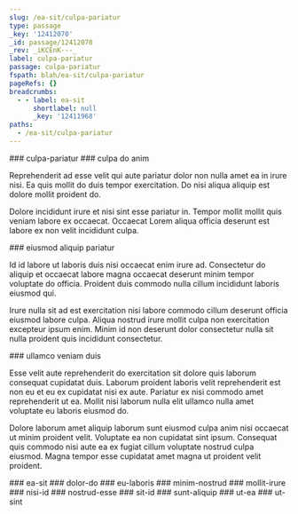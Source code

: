 ```yaml
---
slug: /ea-sit/culpa-pariatur
type: passage
_key: '12412070'
_id: passage/12412070
_rev: _iKCEnK---_
label: culpa-pariatur
passage: culpa-pariatur
fspath: blah/ea-sit/culpa-pariatur
pageRefs: {}
breadcrumbs:
  - - label: ea-sit
      shortlabel: null
      _key: '12411968'
paths:
  - /ea-sit/culpa-pariatur
---
```


<NuggetArea>
<Passage slug="/ea-sit/culpa-pariatur" type="passage" _key="12412070" _id="passage/12412070" _rev="_iKCEnK---_" label="culpa-pariatur" passage="culpa-pariatur" fspath="blah/ea-sit/culpa-pariatur" paths="/ea-sit/culpa-pariatur">
<NuggetBody>
### culpa-pariatur

</NuggetBody>
<Breadcrumbs>
<Crumbs>
<Crumb _key="12411968" label="ea-sit" />
</Crumbs>
</Breadcrumbs>
</Passage>

<NuggetsInbound>
</NuggetsInbound>
<NuggetsOutbound>
<Nugget direction="outbound" type="nugget" _key="76ca6e1a-1aa8-4b83-b837-4312a84881a2" _id="nugget/76ca6e1a-1aa8-4b83-b837-4312a84881a2" _rev="_iKCEnK---A" fspath="blah/ea-sit/culpa-pariatur/culpa-do-anim.md" label="culpa do anim" paths="/ea-sit/culpa-pariatur/culpa-do-anim" slug="/ea-sit/culpa-pariatur/culpa-do-anim">
<NuggetBody>
### culpa do anim

Reprehenderit ad esse velit qui aute pariatur dolor non nulla amet ea in irure nisi. Ea quis mollit do duis tempor exercitation. Do nisi aliqua aliquip est dolore mollit proident do.

Dolore incididunt irure et nisi sint esse pariatur in. Tempor mollit mollit quis veniam labore ex occaecat. Occaecat Lorem aliqua officia deserunt est labore ex non velit incididunt culpa.

</NuggetBody>
</Nugget>

<Nugget direction="outbound" type="nugget" _key="286ec198-0a9c-4045-8fe4-2363be68dc1b" _id="nugget/286ec198-0a9c-4045-8fe4-2363be68dc1b" _rev="_iKCEnKG---" fspath="blah/ea-sit/culpa-pariatur/eiusmod-aliquip-pariatur.md" label="eiusmod aliquip pariatur" paths="/ea-sit/culpa-pariatur/eiusmod-aliquip-pariatur" slug="/ea-sit/culpa-pariatur/eiusmod-aliquip-pariatur">
<NuggetBody>
### eiusmod aliquip pariatur

Id id labore ut laboris duis nisi occaecat enim irure ad. Consectetur do aliquip et occaecat labore magna occaecat deserunt minim tempor voluptate do officia. Proident duis commodo nulla cillum incididunt laboris eiusmod qui.

Irure nulla sit ad est exercitation nisi labore commodo cillum deserunt officia eiusmod labore culpa. Aliqua nostrud irure mollit culpa non exercitation excepteur ipsum enim. Minim id non deserunt dolor consectetur nulla sit nulla proident quis incididunt consectetur.

</NuggetBody>
</Nugget>

<Nugget direction="outbound" type="nugget" _key="7c0cdd69-1536-483e-95ad-c3693774000b" _id="nugget/7c0cdd69-1536-483e-95ad-c3693774000b" _rev="_iKCEnKi--B" fspath="blah/ea-sit/culpa-pariatur/ullamco-veniam-duis.md" label="ullamco veniam duis" paths="/ea-sit/culpa-pariatur/ullamco-veniam-duis" slug="/ea-sit/culpa-pariatur/ullamco-veniam-duis">
<NuggetBody>
### ullamco veniam duis

Esse velit aute reprehenderit do exercitation sit dolore quis laborum consequat cupidatat duis. Laborum proident laboris velit reprehenderit est non eu et eu ex cupidatat nisi ex aute. Pariatur ex nisi commodo amet reprehenderit ut ea. Mollit nisi laborum nulla elit ullamco nulla amet voluptate eu laboris eiusmod do.

Dolore laborum amet aliquip laborum sunt eiusmod culpa anim nisi occaecat ut minim proident velit. Voluptate ea non cupidatat sint ipsum. Consequat quis commodo nisi aute ea ex fugiat cillum voluptate nostrud culpa eiusmod. Magna tempor esse cupidatat amet magna ut proident velit proident.

</NuggetBody>
</Nugget>

</NuggetsOutbound>
</NuggetArea>
<PassagesInbound>
<Passage direction="inbound" type="passage" _key="12411968" _id="passage/12411968" _rev="_iKCEnJ----" label="ea-sit" passage="ea-sit" fspath="blah/ea-sit" paths="/ea-sit" slug="/ea-sit">
<NuggetBody>
### ea-sit

</NuggetBody>
</Passage>

</PassagesInbound>
<PassagesOutbound>
<Passage direction="outbound" type="passage" _key="12412075" _id="passage/12412075" _rev="_iKCEnKC---" label="dolor-do" passage="dolor-do" fspath="blah/ea-sit/culpa-pariatur/dolor-do" paths="/ea-sit/culpa-pariatur/dolor-do" slug="/ea-sit/culpa-pariatur/dolor-do">
<NuggetBody>
### dolor-do

</NuggetBody>
</Passage>

<Passage direction="outbound" type="passage" _key="12412086" _id="passage/12412086" _rev="_iKCEnKG--_" label="eu-laboris" passage="eu-laboris" fspath="blah/ea-sit/culpa-pariatur/eu-laboris" paths="/ea-sit/culpa-pariatur/eu-laboris" slug="/ea-sit/culpa-pariatur/eu-laboris">
<NuggetBody>
### eu-laboris

</NuggetBody>
</Passage>

<Passage direction="outbound" type="passage" _key="12412095" _id="passage/12412095" _rev="_iKCEnKK--_" label="minim-nostrud" passage="minim-nostrud" fspath="blah/ea-sit/culpa-pariatur/minim-nostrud" paths="/ea-sit/culpa-pariatur/minim-nostrud" slug="/ea-sit/culpa-pariatur/minim-nostrud">
<NuggetBody>
### minim-nostrud

</NuggetBody>
</Passage>

<Passage direction="outbound" type="passage" _key="12412104" _id="passage/12412104" _rev="_iKCEnKO--_" label="mollit-irure" passage="mollit-irure" fspath="blah/ea-sit/culpa-pariatur/mollit-irure" paths="/ea-sit/culpa-pariatur/mollit-irure" slug="/ea-sit/culpa-pariatur/mollit-irure">
<NuggetBody>
### mollit-irure

</NuggetBody>
</Passage>

<Passage direction="outbound" type="passage" _key="12412113" _id="passage/12412113" _rev="_iKCEnKS--_" label="nisi-id" passage="nisi-id" fspath="blah/ea-sit/culpa-pariatur/nisi-id" paths="/ea-sit/culpa-pariatur/nisi-id" slug="/ea-sit/culpa-pariatur/nisi-id">
<NuggetBody>
### nisi-id

</NuggetBody>
</Passage>

<Passage direction="outbound" type="passage" _key="12412122" _id="passage/12412122" _rev="_iKCEnKW--A" label="nostrud-esse" passage="nostrud-esse" fspath="blah/ea-sit/culpa-pariatur/nostrud-esse" paths="/ea-sit/culpa-pariatur/nostrud-esse" slug="/ea-sit/culpa-pariatur/nostrud-esse">
<NuggetBody>
### nostrud-esse

</NuggetBody>
</Passage>

<Passage direction="outbound" type="passage" _key="12412131" _id="passage/12412131" _rev="_iKCEnKa--B" label="sit-id" passage="sit-id" fspath="blah/ea-sit/culpa-pariatur/sit-id" paths="/ea-sit/culpa-pariatur/sit-id" slug="/ea-sit/culpa-pariatur/sit-id">
<NuggetBody>
### sit-id

</NuggetBody>
</Passage>

<Passage direction="outbound" type="passage" _key="12412140" _id="passage/12412140" _rev="_iKCEnKe--A" label="sunt-aliquip" passage="sunt-aliquip" fspath="blah/ea-sit/culpa-pariatur/sunt-aliquip" paths="/ea-sit/culpa-pariatur/sunt-aliquip" slug="/ea-sit/culpa-pariatur/sunt-aliquip">
<NuggetBody>
### sunt-aliquip

</NuggetBody>
</Passage>

<Passage direction="outbound" type="passage" _key="12412151" _id="passage/12412151" _rev="_iKCEnKm---" label="ut-ea" passage="ut-ea" fspath="blah/ea-sit/culpa-pariatur/ut-ea" paths="/ea-sit/culpa-pariatur/ut-ea" slug="/ea-sit/culpa-pariatur/ut-ea">
<NuggetBody>
### ut-ea

</NuggetBody>
</Passage>

<Passage direction="outbound" type="passage" _key="12412160" _id="passage/12412160" _rev="_iKCEnKq--_" label="ut-sint" passage="ut-sint" fspath="blah/ea-sit/culpa-pariatur/ut-sint" paths="/ea-sit/culpa-pariatur/ut-sint" slug="/ea-sit/culpa-pariatur/ut-sint">
<NuggetBody>
### ut-sint

</NuggetBody>
</Passage>

</PassagesOutbound>